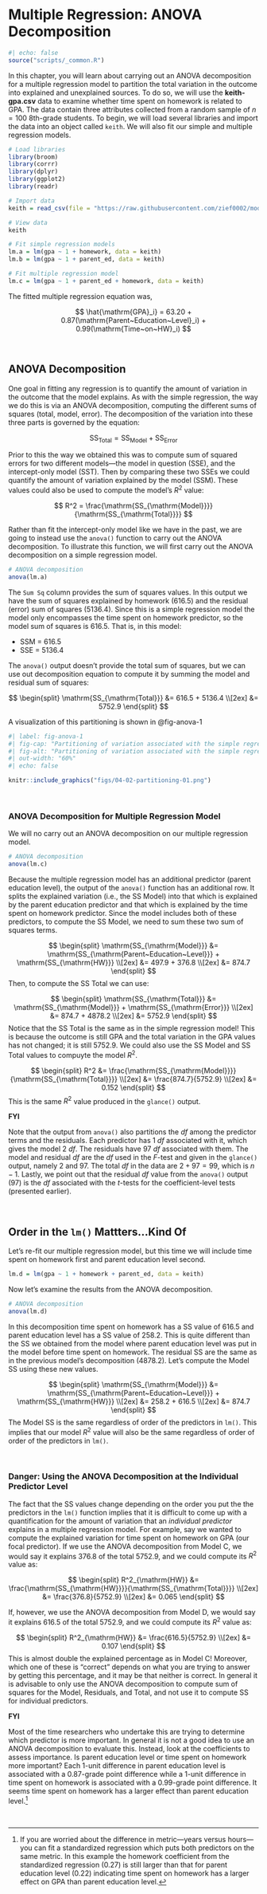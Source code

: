 # Multiple Regression: ANOVA Decomposition {#moremultreg}

```r
#| echo: false
source("scripts/_common.R")
```


In this chapter, you will learn about carrying out an ANOVA decomposition for a multiple regression model to partition the total variation in the outcome into explained and unexplained sources. To do so, we will use the **keith-gpa.csv** data to examine whether time spent on homework is related to GPA. The data contain three attributes collected from a random sample of $n=100$ 8th-grade students. To begin, we will load several libraries and import the data into an object called `keith`. We will also fit our simple and multiple regression models.


```r
# Load libraries
library(broom)
library(corrr)
library(dplyr)
library(ggplot2)
library(readr)

# Import data
keith = read_csv(file = "https://raw.githubusercontent.com/zief0002/modeling/main/data/keith-gpa.csv")

# View data
keith

# Fit simple regression models
lm.a = lm(gpa ~ 1 + homework, data = keith)
lm.b = lm(gpa ~ 1 + parent_ed, data = keith)

# Fit multiple regression model
lm.c = lm(gpa ~ 1 + parent_ed + homework, data = keith)
```

The fitted multiple regression equation was,

$$
\hat{\mathrm{GPA}_i} = 63.20 + 0.87(\mathrm{Parent~Education~Level}_i) + 0.99(\mathrm{Time~on~HW}_i)
$$


<br />


## ANOVA Decomposition

One goal in fitting any regression is to quantify the amount of variation in the outcome that the model explains. As with the simple regression, the way we do this is via an ANOVA decomposition, computing the different sums of squares (total, model, error). The decomposition of the variation into these three parts is governed by the equation:

$$
\mathrm{SS_{\mathrm{Total}}} = \mathrm{SS_{\mathrm{Model}}} + \mathrm{SS_{\mathrm{Error}}}
$$

Prior to this the way we obtained this was to compute sum of squared errors for two different models---the model in question (SSE), and the intercept-only model (SST). Then by comparing these two SSEs we could quantify the amount of variation explained by the model (SSM). These values could also be used to compute the model's $R^2$ value:

$$
R^2 = \frac{\mathrm{SS_{\mathrm{Model}}}}{\mathrm{SS_{\mathrm{Total}}}} 
$$

Rather than fit the intercept-only model like we have in the past, we are going to instead use the `anova()` function to carry out the ANOVA decomposition. To illustrate this function, we will first carry out the ANOVA decomposition on a simple regression model.

```r
# ANOVA decomposition
anova(lm.a)
```

The `Sum Sq` column provides the sum of squares values. In this output we have the sum of squares explained by homework (616.5) and the residual (error) sum of squares (5136.4). Since this is a simple regression model the model only encompasses the time spent on homework predictor, so the model sum of squares is 616.5. That is, in this model:

- SSM = 616.5
- SSE = 5136.4


The `anova()` output doesn't provide the total sum of squares, but we can use out decomposition equation to compute it by summing the model and residual sum of squares:

$$
\begin{split}
\mathrm{SS_{\mathrm{Total}}} &= 616.5 + 5136.4 \\[2ex]
&= 5752.9
\end{split}
$$

A visualization of this partitioning is shown in @fig-anova-1


```r
#| label: fig-anova-1
#| fig-cap: "Partitioning of variation associated with the simple regression model using time spent on homework to predict variation in GPA."
#| fig-alt: "Partitioning of variation associated with the simple regression model using time spent on homework to predict variation in GPA."
#| out-width: "60%"
#| echo: false

knitr::include_graphics("figs/04-02-partitioning-01.png")
```


<br />


### ANOVA Decomposition for Multiple Regression Model

We will no carry out an ANOVA decomposition on our multiple regression model.

```r
# ANOVA decomposition
anova(lm.c)
```

Because the multiple regression model has an additional predictor (parent education level), the output of the `anova()` function has an additional row. It splits the explained variation (i.e., the SS Model) into that which is explained by the parent education predictor and that which is explained by the time spent on homework predictor. Since the model includes both of these predictors, to compute the SS Model, we need to sum these two sum of squares terms.

$$
\begin{split}
\mathrm{SS_{\mathrm{Model}}} &= \mathrm{SS_{\mathrm{Parent~Education~Level}}} + \mathrm{SS_{\mathrm{HW}}} \\[2ex]
&= 497.9 + 376.8 \\[2ex]
&= 874.7
\end{split}
$$
Then, to compute the SS Total we can use:

$$
\begin{split}
\mathrm{SS_{\mathrm{Total}}} &= \mathrm{SS_{\mathrm{Model}}} + \mathrm{SS_{\mathrm{Error}}} \\[2ex]
&= 874.7 + 4878.2 \\[2ex]
&= 5752.9
\end{split}
$$
Notice that the SS Total is the same as in the simple regression model! This is because the outcome is still GPA and the total variation in the GPA values has not changed; it is still 5752.9. We could also use the SS Model and SS Total values to compuyte the model $R^2$.

$$
\begin{split}
R^2 &= \frac{\mathrm{SS_{\mathrm{Model}}}}{\mathrm{SS_{\mathrm{Total}}}} \\[2ex]
&= \frac{874.7}{5752.9} \\[2ex]
&= 0.152
\end{split}
$$
This is the same $R^2$ value produced in the `glance()` output.

:::fyi
**FYI**

Note that the output from `anova()` also partitions the *df* among the predictor terms and the residuals. Each predictor has 1 *df* associated with it, which gives the model 2 *df*. The residuals have 97 *df* associated with them. The model and residual *df* are the *df* used in the *F*-test and given in the `glance()` output, namely 2 and 97. The total *df* in the data are $2+97 = 99$, which is $n-1$. Lastly, we point out that the residual *df* value from the `anova()` output (97) is the *df* associated with the *t*-tests for the coefficient-level tests (presented earlier).
:::


<br />


## Order in the `lm()` Mattters...Kind Of

Let's re-fit our multiple regression model, but this time we will include time spent on homework first and parent education level second.

```r
lm.d = lm(gpa ~ 1 + homework + parent_ed, data = keith)
```

Now let's examine the results from the ANOVA decomposition.

```r
# ANOVA decomposition
anova(lm.d)
```

In this decomposition time spent on homework has a SS value of 616.5 and parent education level has a SS value of 258.2. This is quite different than the SS we obtained from the model where parent education level was put in the model before time spent on homework. The residual SS are the same as in the previous model's decomposition (4878.2). Let's compute the Model SS using these new values.

$$
\begin{split}
\mathrm{SS_{\mathrm{Model}}} &= \mathrm{SS_{\mathrm{Parent~Education~Level}}} + \mathrm{SS_{\mathrm{HW}}} \\[2ex]
&= 258.2 + 616.5 \\[2ex]
&= 874.7
\end{split}
$$
The Model SS is the same regardless of order of the predictors in `lm()`. This implies that our model $R^2$ value will also be the same regardless of order of order of the predictors in `lm()`.

<br />


### Danger: Using the ANOVA Decomposition at the Individual Predictor Level

The fact that the SS values change depending on the order you put the the predictors in the `lm()` function implies that it is difficult to come up with a quantification for the amount of variation that an *individual predictor* explains in a multiple regression model. For example, say we wanted to compute the explained variation for time spent on homework on GPA (our focal predictor). If we use the ANOVA decomposition from Model C, we would say it explains 376.8 of the total 5752.9, and we could compute its $R^2$ value as:


$$
\begin{split}
R^2_{\mathrm{HW}} &= \frac{\mathrm{SS_{\mathrm{HW}}}}{\mathrm{SS_{\mathrm{Total}}}} \\[2ex]
&= \frac{376.8}{5752.9} \\[2ex]
&= 0.065
\end{split}
$$

If, however, we use the ANOVA decomposition from Model D, we would say it explains 616.5 of the total 5752.9, and we could compute its $R^2$ value as:


$$
\begin{split}
R^2_{\mathrm{HW}} &= \frac{616.5}{5752.9} \\[2ex]
&= 0.107
\end{split}
$$
This is almost double the explained percentage as in Model C! Moreover, which one of these is "correct" depends on what you are trying to answer by getting this percentage, and it may be that neither is correct. In general it is advisable to only use the ANOVA decomposition to compute sum of squares for the Model, Residuals, and Total, and not use it to compute SS for individual predictors.

:::fyi
**FYI**

Most of the time researchers who undertake this are trying to determine which predictor is more important. In general it is not a good idea to use an ANOVA decomposition to evaluate this. Instead, look at the coefficients to assess importance. Is parent education level or time spent on homework more important? Each 1-unit difference in parent education level is associated with a 0.87-grade point difference while a 1-unit difference in time spent on homework is associated with a 0.99-grade point difference. It seems time spent on homework has a larger effect than parent education level.^[If you are worried about the difference in metric---years versus hours---you can fit a standardized regression which puts both predictors on the same metric. In this example the homework coefficient from the standardized regression (0.27) is still larger than that for parent education level (0.22) indicating time spent on homework has a larger effect on GPA than parent education level.]
:::

<!-- ### Hypotheses Tested in the ANOVA Output -->

<!-- The *F*-values given in the `anova()` output do not match the *F*-test given in the `glance()` output. This is because the hypotheses being tested in the `anova()` output are different than that being tested in the `glance()` output. To understand the tests that are being performed, we need to understand how the variation is being partitioned in the model we fitted. The order the predictors in the `anova()` output (which is connected to the order they were included in the `lm()` function) shows this partitioning numerically. We can also create a diagram that shows this partitioning. -->

<!-- ```{r} -->
<!-- #| label: fig-anova-1 -->
<!-- #| fig-cap: "Partitioning of variation associated with the model in which education-level is included prior to seniority-level." -->
<!-- #| out-width: "60%" -->
<!-- #| echo: false -->
<!-- knitr::include_graphics("figs/03-01-partitioning-1.png") -->
<!-- ``` -->

<!-- In the diagram, the total unexplained variation is first explained by including education-level in the model (the first predictor included in the `lm()` function). This predictor explains some variation and leaves some of the variation unexplained. Then, seniority-level is allowed to explain any residual (unexplained) variation that remains. -->

<!-- The hypothesis that is being tested by an *F*-test is whether the explained variation is more than we expect because of sampling error. The way we quantify this is to compute $R^2$ which is a ratio of the explained variation to the total variation the predictor(s) is allowed to explain. The key here is that the numerator and denominator for $R^2$ are different depending on what is being tested. -->

<!-- Consider the *F*-test at the model-level from the `glance()` output. This is testing whether the model-level $R^2$ is more than we expect because of sampling error. In the diagram, the explained variation in the model-level $R^2$ is the total sum of all the blue circles since the model includes both education-level and seniority-level. The denominator is the baseline unexplained variation. Mathematically, -->

<!-- $$ -->
<!-- \begin{split} -->
<!-- R^2_{\mathrm{Model}} &= \frac{4147 + 723}{6566} \\[2ex] -->
<!-- &= \frac{4879}{6566} -->
<!-- \end{split} -->
<!-- $$ -->

<!-- This *F*-test examines whether this fraction (or proportion) is statistically different than 0. Here the results are those given in `glance()`, namely, $F(2,29)=41.65$, $p<.001$. -->


<!-- In the `anova()` output, results from two different *F*-tests are presented. The *F*-test in the first line of this output is associated with the education-level predictor. This is testing whether education-level (by itself) explains variation in the outcome *given the model fitted*. In the diagram, the explained variation for the education-level $R^2$ is the blue circles associated with adding education to the model first. The denominator is the  unexplained variation if we only consider the education and residual variation. Mathematically, -->

<!-- $$ -->
<!-- \begin{split} -->
<!-- R^2_{\mathrm{Education\mbox{-}Level}} &= \frac{4147}{4147 + 1695} \\[2ex] -->
<!-- &= 0.710 -->
<!-- \end{split} -->
<!-- $$ -->

<!-- The *F*-test examines whether this fraction (or proportion) is statistically different than 0. Here the results are those given in the first line of the `anova()` output, namely, $F(1,29)=70.94$, $p<.001$. The numerator *df* for the *F*-test is given in the `Df` column of the `anova()` output and the denominator *df* is the model's residual *df*. -->

<!-- The *F*-test in the second line of this output is associated with the seniority-level predictor. This is testing whether seniority-level explains variation in the outcome AFTER education-level has already been allowed to explain any unexplained variation. In the diagram, the explained variation for the seniority-level $R^2$ is the blue circle associated with adding seniority-level to the model. The denominator is the unexplained variation that remains after education-level has explained all the variation it can (this is no longer the baseline unexplained variation). Mathematically, -->

<!-- $$ -->
<!-- \begin{split} -->
<!-- R^2_{\mathrm{Seniority\mbox{-}Level} \vert \mathrm{Education\mbox{-}Level}} &= \frac{723}{723 + 1695} \\[2ex] -->
<!-- &= 0.299 -->
<!-- \end{split} -->
<!-- $$ -->

<!-- This *F*-test examines whether this fraction (or proportion) is statistically different than 0. Here the results are those given in the second line of the `anova()` output, namely, $F(1,29)=12.37$, $p=.001$. -->

<!-- This second test is asking whether there is an effect of seniority-level *after accounting for* education-level given the model fitted. This is equivalent to the hypothesis we tested for seniority-level in the coefficient-level output. In fact, the *p*-value from the `tidy()` output for the seniority-level effect is equivalent to the *p*-value associated with the seniority-level in the second line of the `anova()` output. -->

<!-- <br /> -->


<!-- ### Changing the Order of the Predictors -->

<!-- Let's re-fit the model, but this time we will include seniority-level in the model first and education-level second. -->

<!-- ```{r} -->
<!-- # Fit model with different predictor order -->
<!-- lm.d = lm(income ~ 1 + seniority + education, data = city) -->

<!-- # ANOVA decomposition -->
<!-- anova(lm.d) -->
<!-- ``` -->

<!-- Examining the ANOVA decomposition, we see that some of the values in the table are the same and others are different. To understand why, we will again compose the partitioning diagram. -->


<!-- ```{r} -->
<!-- #| label: fig-anova-2 -->
<!-- #| fig-cap: "Partitioning of variation associated with the model in which seniority-level is included prior to education-level." -->
<!-- #| out-width: "60%" -->
<!-- #| echo: false -->
<!-- knitr::include_graphics("figs/03-01-partitioning-2.png") -->
<!-- ``` -->

<!-- Consider the model-level *F*-test which tests whether the model-level $R^2$ is more than we expect because of sampling error. In the diagram, the explained variation in the model-level $R^2$ is the total sum of all the blue circles since the model includes both education-level and seniority-level. The denominator is the baseline unexplained variation. Mathematically, -->

<!-- $$ -->
<!-- \begin{split} -->
<!-- R^2_{\mathrm{Model}} &= \frac{2223 + 2647}{6566} \\[2ex] -->
<!-- &= \frac{4879}{6566} -->
<!-- \end{split} -->
<!-- $$ -->

<!-- This is the same model-level $R^2$ value we obtained earlier. Thus the results given in `glance()`, namely, $F(2,29)=41.65$, $p<.001$ are identical regardless of the order the predictors are included in the model. -->

<!-- ```{r} -->
<!-- # Model-level output -->
<!-- glance(lm.d) -->
<!-- ``` -->

<!-- The *F*-test in the first line of this output is associated with the seniority-level predictor. This is testing whether seniority-level (by itself) explains variation in the outcome given the model. Mathematically, -->

<!-- $$ -->
<!-- \begin{split} -->
<!-- R^2_{\mathrm{Seniority\mbox{-}Level}} =& \frac{2223}{2223+1695} \\[2ex] -->
<!-- &= 0.567 -->
<!-- \end{split} -->
<!-- $$ -->

<!-- The *F*-test examines whether this fraction (or proportion) is statistically different than 0. Here the results are those given in the first line of the `anova()` output, namely, $F(1,29)=38.03$, $p<.001$. -->

<!-- The *F*-test in the second line of this output is testing whether education-level explains variation in the outcome AFTER seniority-level has already been allowed to explain any unexplained variation, given the model. Mathematically, -->

<!-- $$ -->
<!-- \begin{split} -->
<!-- R^2_{\mathrm{Education\mbox{-}Level} \vert \mathrm{Seniority\mbox{-}Level}} &= \frac{2647}{2647 + 1695} \\[2ex] -->
<!-- &= 0.610 -->
<!-- \end{split} -->
<!-- $$ -->

<!-- The *F*-test examines whether this fraction (or proportion) is statistically different than 0. Here the results are those given in the second line of the `anova()` output, namely, $F(1,29)=45.28$, $p<.001$. This test is asking whether there is an effect of education-level *after accounting for* seniority-level. The *p*-value from this test is equivalent to the *p*-value associated with the education-level effect in the `tidy()` output. -->

<!-- ```{r} -->
<!-- # Coefficient-level output -->
<!-- tidy(lm.d) -->
<!-- ``` -->

<!-- Note that the output from `tidy()` is also the same, regardless of predictor order. This means that whichever order you include the predictors in the model, the tests of the partial effects (does a predictor explain variation AFTER all other predictors have already explained a much variation as they can) will be the same. Additionally, the fitted equation will be the same. -->

<!-- <br /> -->


<!-- ## Argh! Which Set of Results Should I Use? -->

<!-- From all these different *F*-tests and $R^2$ values, we see that there are different ways of computing the amount of "variation accounted for" for any given predictor. The sum of squares for a particular predictor depends on whether we are considering it in isolation, or whether it is being considered in conjunction with other predictors. Not only that, but it also depends on the order that the predictor is included in the model! Similarly the amount of total unexplained variation depends on whether we consider all the unexplained variation in a variable, or whether we condition on a particular model. -->

<!-- In a regression analysis, we typically want to understand the amount of variation explained by a predictor after accounting for all the other predictors. That means, that when computing an $R^2$ value, the numerator will be based on the sum of squares if that predictor is last in the model. Similarly, the denominator will be based on the total variation available to explain after accounting for all the other predictors. To determine this, we include the predictor of interest last in the `lm()` and then examine the `anova()` output to obtain the sums of squares for the predictor and residuals. The $R^2$ value can then be computed based on those two values. -->

<!-- To evaluate whether that proportion of explained variation is more than we expect because of chance, we can evaluate the *p*-value for that predictor from the `tidy()` output. This is equivalent to asking: Is a particular predictor statistically important after controlling for the other predictors in the model? Again, this is the same *p*-value you get from the `anova()` output if the predictor is last in thr `lm()`. -->



<!-- :::fyi -->
<!-- Some statisticians and quantitative methodologists have attempted to capture some of the differences in the various ways to compute "variance accounted for" by referring to different types of sums of squares. For example, the sums of squares in the `anova()` output is sometimes referred to as *Type 1 Sums of Squares* or *Sequential Sums of Squares*. While these terms can be helpful, they are not universally adopted and as a result often add more confusion than they solve. It is probably best to view them as different ways of partitioning and accounting for variation, and understand that how you decide to do this has an impact on how much variation a particular predictor explains and subsequently the *p*-value associated with it. -->
<!-- ::: -->

<!-- <br /> -->


<!-- ## Presenting Results -->

<!-- It is quite common for researchers to present the results of their regression analyses in table form. Different models are typically presented in different columns and predictors are presented in rows. (Because it is generally of less substantive value, the intercept is often presented in the last row.) -->

<!-- Note that we **DO NOT INCLUDE stars to indicate "statistical significance"** as is the recommendation of the American Statistical Association. [@Wasserstein:2019] -->


<!-- ```{r} -->
<!-- #| results: asis -->
<!-- #| echo: false -->
<!-- #| eval: false -->
<!-- library(stargazer) -->

<!-- stargazer(lm.a, lm.b, lm.c, -->
<!--   column.labels = c("Model 1", "Model 2", "Model 3"), -->
<!--   covariate.labels = c("Education level", "Seniority level"), -->
<!--   dep.var.caption = "Outcome variable: Income (in thousands of dollars)", -->
<!--   dep.var.labels = NULL, -->
<!--   dep.var.labels.include = FALSE, -->
<!--   type = "html", -->
<!--   keep.stat = c("rsq","ser"), -->
<!--   star.cutoffs = NA, -->
<!--   header = FALSE, -->
<!--   title = "Regression Models Fitted to City Employee Data ($n=32$) Using Education Level and Seniority to Predict Income", -->
<!--   omit.table.layout = "n" -->
<!--   ) -->
<!-- ``` -->




<!-- <table class="table" style="width:70%; margin-left: auto; margin-right: auto;"> -->
<!-- <caption>Unstandardized coefficients (standard errors) for a taxonomy of OLS regression models to explain variation in Riverview city employee's incomes. All models were fitted with *n*=32 observations.</caption> -->
<!-- <thead> -->
<!--   <tr><th>Predictor</th><th>Model A</th><th>Model B</th><th>Model C</th></tr> -->
<!-- </thead> -->
<!-- <tbody> -->
<!-- <tr><td style="text-align:left">Education level</td><td style="text-align:center">2.651<br />(0.370)</td><td></td><td style="text-align:center">2.252<br />(0.335)</td></tr> -->
<!-- <tr><td style="text-align:left">Seniority level</td><td></td><td style="text-align:center">1.219<br />(0.311)</td><td style="text-align:center">0.739<br />(0.210)</td></tr> -->
<!-- <tr style="border-bottom: 1px solid black"><td style="text-align:left">Constant</td><td style="text-align:center">11.321<br />(6.123)</td><td style="text-align:center">35.690<br />(5.073)</td><td style="text-align:center">6.769<br />(5.373)</td></tr> -->

<!-- <tr><td style="text-align:left">R<sup>2</sup></td><td style="text-align:center">0.632</td><td style="text-align:center">0.339</td><td style="text-align:center">0.742</td></tr> -->
<!-- <tr><td style="text-align:left">RMSE</td><td style="text-align:center">8.978</td><td style="text-align:center">12.031</td><td style="text-align:center">7.646</td></tr> -->
<!-- </tbody> -->
<!-- </table> -->


<!-- Based on the results of fitting the three models, we can now go back and answer our research questions. Do differences in education level explain variation in incomes? Based on Model A, the empirical evidence suggests the answer is yes. Is this true even after accounting for differences in seniority? The empirical evidence from Model C suggests that, again, the answer is yes. (Since it is not necessary for answering the RQ, some researchers might choose to not present the results from Model B.) -->

<!-- <br /> -->


<!-- ## Coefficient Plot -->

<!-- To create a coefficient plot for a multiple regression, we will again use the `dwplot()` function from the `{dotwhisker}` package. To create coefficient plots for multiple models we need to create a data frame based on the `tidy()` output for each fitted model. We also need to append a column that identifies the model name in these data frames. Finally, we need to combine these data frames into a single data frame that we will use in the `dwplot()` function.^[It is critical when you are changing labels on the axes that you double-check the actual `tidy()` output so that you don't erroneously mislabel the coefficients. Here for example, the `tidy()` output indicates that in Model C the coefficient for education level is 2.25 and the seniority coefficient is 0.739. This corresponds to what we see in the plot.] Here we presented the coefficient plot for all three models. Another option would be to create this plot for only the "final" adopted model (e.g., Model C).  -->

<!-- ```{r} -->
<!-- #| label: fig-coefplot -->
<!-- #| fig-cap: "Coefficient plot for the model regressing income on education. Uncertainty is displayed based on the 95% confidence intervals." -->
<!-- #| fig-width: 12 -->
<!-- #| fig-height: 4 -->
<!-- #| out-width: "80%" -->
<!-- # Load library -->
<!-- library(dotwhisker) -->

<!-- # Create tidy() data frames with model names -->
<!-- mod_1 = tidy(lm.a) |> -->
<!--   mutate(model = "Model A") -->

<!-- mod_2 = tidy(lm.b) |> -->
<!--   mutate(model = "Model B") -->

<!-- mod_3 = tidy(lm.c) |> -->
<!--   mutate(model = "Model C") -->

<!-- # Combine into single data frame -->
<!-- all_models = rbind(mod_1, mod_2, mod_3) -->

<!-- # Create plot -->
<!-- dwplot(all_models, show_intercept = FALSE) + -->
<!--   theme_bw() + -->
<!--   scale_color_manual(name = "Model", values = c("#c62f4b", "#c62f4b", "#c62f4b")) + -->
<!--   scale_x_continuous(name = "Estimate") + -->
<!--   scale_y_discrete(name = "Coefficients", labels = c("Seniority", "Education")) + -->
<!--   facet_wrap(~model) + -->
<!--   guides(color = FALSE) -->
<!-- ``` -->

<!-- This plot shows graphically what we observed in the numerical results. There does seem to be a positive effect of education-level on employee income. After including seniority-level in the model, the effect of education-level is somewhat tempered, but it is still positive. There is, however, some uncertainty in the exact magnitude of the size of the effect as is shown in the wide 95% confidence interval for education-level in the plot. -->


<br />









